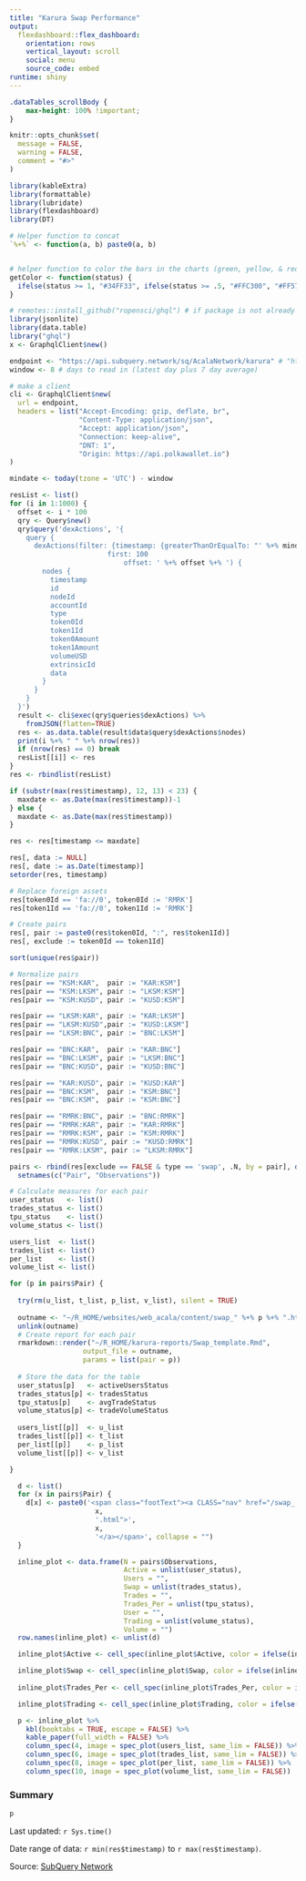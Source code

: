 ```yaml
---
title: "Karura Swap Performance"
output:
  flexdashboard::flex_dashboard:
    orientation: rows
    vertical_layout: scroll
    social: menu
    source_code: embed
runtime: shiny
---
```


```css
.dataTables_scrollBody {
    max-height: 100% !important;
}
```

```r

knitr::opts_chunk$set(
  message = FALSE,
  warning = FALSE,
  comment = "#>"
)

library(kableExtra)
library(formattable)
library(lubridate)
library(flexdashboard)
library(DT)

# Helper function to concat
`%+%` <- function(a, b) paste0(a, b)


# helper function to color the bars in the charts (green, yellow, & red)
getColor <- function(status) {
  ifelse(status >= 1, "#34FF33", ifelse(status >= .5, "#FFC300", "#FF5733"))
}

# remotes::install_github("ropensci/ghql") # if package is not already installed
library(jsonlite)
library(data.table)
library("ghql")
x <- GraphqlClient$new()

endpoint <- "https://api.subquery.network/sq/AcalaNetwork/karura" # "https://api.polkawallet.io/acala-subql"
window <- 8 # days to read in (latest day plus 7 day average)

# make a client
cli <- GraphqlClient$new(
  url = endpoint,
  headers = list("Accept-Encoding: gzip, deflate, br",
                 "Content-Type: application/json",
                 "Accept: application/json",
                 "Connection: keep-alive",
                 "DNT: 1",
                 "Origin: https://api.polkawallet.io")
)

mindate <- today(tzone = 'UTC') - window

resList <- list()
for (i in 1:1000) {
  offset <- i * 100
  qry <- Query$new()
  qry$query('dexActions', '{
    query {
      dexActions(filter: {timestamp: {greaterThanOrEqualTo: "' %+% mindate %+% '"}}
            			first: 100
      						offset: ' %+% offset %+% ') {
        nodes {
          timestamp
          id
          nodeId
          accountId
          type
          token0Id
          token1Id
          token0Amount
          token1Amount
          volumeUSD
          extrinsicId
          data
        }
      }
    }
  }')
  result <- cli$exec(qry$queries$dexActions) %>%
    fromJSON(flatten=TRUE)
  res <- as.data.table(result$data$query$dexActions$nodes)
  print(i %+% " " %+% nrow(res))
  if (nrow(res) == 0) break
  resList[[i]] <- res
}
res <- rbindlist(resList)

if (substr(max(res$timestamp), 12, 13) < 23) {
  maxdate <- as.Date(max(res$timestamp))-1
} else {
  maxdate <- as.Date(max(res$timestamp))
}

res <- res[timestamp <= maxdate]

res[, data := NULL]
res[, date := as.Date(timestamp)]
setorder(res, timestamp)

# Replace foreign assets
res[token0Id == 'fa://0', token0Id := 'RMRK']
res[token1Id == 'fa://0', token1Id := 'RMRK']

# Create pairs
res[, pair := paste0(res$token0Id, ":", res$token1Id)]
res[, exclude := token0Id == token1Id]

sort(unique(res$pair))

# Normalize pairs
res[pair == "KSM:KAR",  pair := "KAR:KSM"]
res[pair == "KSM:LKSM", pair := "LKSM:KSM"]
res[pair == "KSM:KUSD", pair := "KUSD:KSM"]

res[pair == "LKSM:KAR", pair := "KAR:LKSM"]
res[pair == "LKSM:KUSD",pair := "KUSD:LKSM"]
res[pair == "LKSM:BNC", pair := "BNC:LKSM"]

res[pair == "BNC:KAR",  pair := "KAR:BNC"]
res[pair == "BNC:LKSM", pair := "LKSM:BNC"]
res[pair == "BNC:KUSD", pair := "KUSD:BNC"]

res[pair == "KAR:KUSD", pair := "KUSD:KAR"]
res[pair == "BNC:KSM",  pair := "KSM:BNC"]
res[pair == "BNC:KSM",  pair := "KSM:BNC"]

res[pair == "RMRK:BNC", pair := "BNC:RMRK"]
res[pair == "RMRK:KAR", pair := "KAR:RMRK"]
res[pair == "RMRK:KSM", pair := "KSM:RMRK"]
res[pair == "RMRK:KUSD", pair := "KUSD:RMRK"]
res[pair == "RMRK:LKSM", pair := "LKSM:RMRK"]

pairs <- rbind(res[exclude == FALSE & type == 'swap', .N, by = pair], data.table(pair="ALL", N = res[, .N]))[order(N, decreasing = TRUE)] %>% 
  setnames(c("Pair", "Observations"))

# Calculate measures for each pair
user_status   <- list()
trades_status <- list()
tpu_status    <- list()
volume_status <- list()

users_list  <- list()
trades_list <- list()
per_list    <- list()
volume_list <- list()

for (p in pairs$Pair) {
  
  try(rm(u_list, t_list, p_list, v_list), silent = TRUE)
  
  outname <- "~/R_HOME/websites/web_acala/content/swap_" %+% p %+% ".html"
  unlink(outname)
  # Create report for each pair
  rmarkdown::render("~/R_HOME/karura-reports/Swap_template.Rmd",
                  output_file = outname,
                  params = list(pair = p))
  
  # Store the data for the table
  user_status[p]   <- activeUsersStatus
  trades_status[p] <- tradesStatus
  tpu_status[p]    <- avgTradeStatus
  volume_status[p] <- tradeVolumeStatus
  
  users_list[[p]]  <- u_list
  trades_list[[p]] <- t_list
  per_list[[p]]    <- p_list
  volume_list[[p]] <- v_list

}

  d <- list()
  for (x in pairs$Pair) {
    d[x] <- paste0('<span class="footText"><a CLASS="nav" href="/swap_', 
                     x, 
                     '.html">', 
                     x, 
                     '</a></span>', collapse = "")
  }

  inline_plot <- data.frame(N = pairs$Observations, 
                            Active = unlist(user_status),
                            Users = "",
                            Swap = unlist(trades_status),
                            Trades = "",
                            Trades_Per = unlist(tpu_status),
                            User = "",
                            Trading = unlist(volume_status),
                            Volume = "")
  row.names(inline_plot) <- unlist(d)

  inline_plot$Active <- cell_spec(inline_plot$Active, color = ifelse(inline_plot$Active < 1, "red", "green"))

  inline_plot$Swap <- cell_spec(inline_plot$Swap, color = ifelse(inline_plot$Swap < 1, "red", "green"))
  
  inline_plot$Trades_Per <- cell_spec(inline_plot$Trades_Per, color = ifelse(inline_plot$Trades_Per < 1, "red", "green"))

  inline_plot$Trading <- cell_spec(inline_plot$Trading, color = ifelse(inline_plot$Trading < 1, "red", "green"))

  p <- inline_plot %>%
    kbl(booktabs = TRUE, escape = FALSE) %>%
    kable_paper(full_width = FALSE) %>%
    column_spec(4, image = spec_plot(users_list, same_lim = FALSE)) %>%
    column_spec(6, image = spec_plot(trades_list, same_lim = FALSE)) %>%
    column_spec(8, image = spec_plot(per_list, same_lim = FALSE)) %>%
    column_spec(10, image = spec_plot(volume_list, same_lim = FALSE))

```

### Summary

```r
p
```

Last updated: `r Sys.time()`

Date range of data: `r min(res$timestamp)` to `r max(res$timestamp)`.

Source: [SubQuery Network](https://explorer.subquery.network/)
